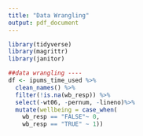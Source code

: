 ```yaml
---
title: "Data Wrangling"
output: pdf_document
---
```


```r
library(tidyverse)
library(magrittr)
library(janitor)
```



```r
##data wrangling ----
df <- ipums_time_used %>% 
  clean_names() %>%
  filter(!is.na(wb_resp)) %>%
  select(-wt06, -pernum, -lineno)%>%
  mutate(wellbeing = case_when(
    wb_resp == "FALSE"~ 0, 
    wb_resp == "TRUE" ~ 1))
```

